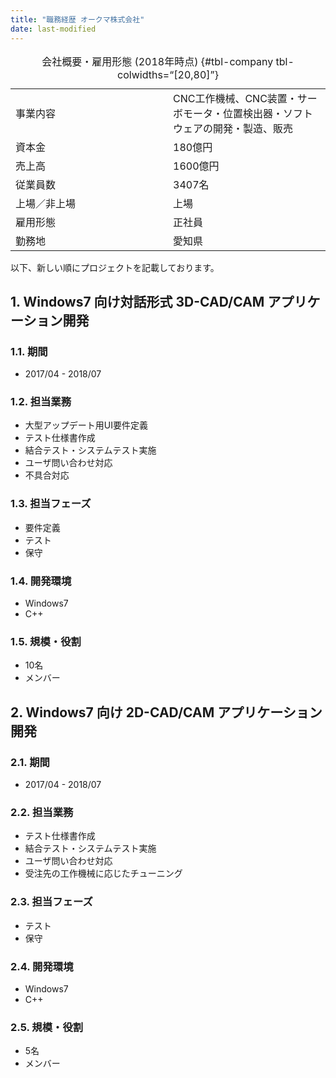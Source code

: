 ```yaml
---
title: "職務経歴 オークマ株式会社"
date: last-modified
---
```


:会社概要・雇用形態 (2018年時点) {#tbl-company tbl-colwidths="[20,80]"}

|              |                                                                                |
| :---         | :---                                                                           |
| 事業内容     | CNC工作機械、CNC装置・サーボモータ・位置検出器・ソフトウェアの開発・製造、販売 |
| 資本金       | 180億円                                                                        |
| 売上高       | 1600億円                                                                       |
| 従業員数     | 3407名                                                                         |
| 上場／非上場 | 上場                                                                           |
| 雇用形態     | 正社員                                                                         |
| 勤務地       | 愛知県                                                                         |

<!--
**入社動機**

- IT業界に入りたかったものの当時の求人で主流であった業務システムへの関心がなかったため、具体的にモノを動かすプロダクトに携わってみたいという思いがありました。
- 工作機械業界の中でも技術的に最先端を行く会社であったため、知的好奇心を満たしつつ仕事に取り組めると考えました。

**退職動機**

- 業務内容は協力会社との業務調整ばかりで Windows アプリエンジニアとしての実装力が全く身に付かない環境であったため、
- 入社を機に札幌から愛知県に転居しており、住みやすさを確保するために札幌に戻る決断をしましたが、札幌拠点がないため勤続できなくなってしまいました。
-->

以下、新しい順にプロジェクトを記載しております。

## 1. Windows7 向け対話形式 3D-CAD/CAM アプリケーション開発

### 1.1. 期間

- 2017/04 - 2018/07

### 1.2. 担当業務

- 大型アップデート用UI要件定義
- テスト仕様書作成
- 結合テスト・システムテスト実施
- ユーザ問い合わせ対応
- 不具合対応

### 1.3. 担当フェーズ

- 要件定義
- テスト
- 保守

### 1.4. 開発環境

- Windows7
- C++

### 1.5. 規模・役割

- 10名
- メンバー

## 2. Windows7 向け 2D-CAD/CAM アプリケーション開発

### 2.1. 期間

- 2017/04 - 2018/07

### 2.2. 担当業務

- テスト仕様書作成
- 結合テスト・システムテスト実施
- ユーザ問い合わせ対応
- 受注先の工作機械に応じたチューニング

### 2.3. 担当フェーズ

- テスト
- 保守

### 2.4. 開発環境

- Windows7
- C++

### 2.5. 規模・役割

- 5名
- メンバー
